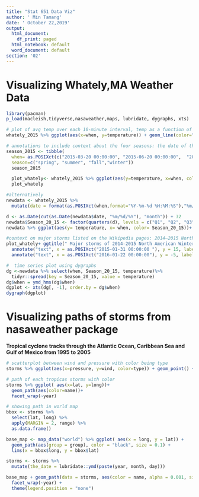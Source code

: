 ```yaml
---
title: "Stat 651 Data Viz"
author: ' Min Tamang'
date: ' October 22,2019'
output:
  html_document:
    df_print: paged
  html_notebook: default
  word_document: default
section: '02'
---
```


# Visualizing Whately,MA Weather Data

```r
library(pacman)
p_load(macleish,tidyverse,nasaweather,maps, lubridate, dygraphs, xts)
```


```r
# plot of avg temp over each 10-minute interval, temp as a function of time
whately_2015 %>% ggplot(aes(x=when, y=temperature)) + geom_line(color="#B4D91D") + geom_smooth(color="red")+xlab("Time") + ylab("Temperature(deg F)") + labs(caption = "Fig:2015 Whately Weather Data") + theme(plot.caption = element_text(hjust = 0.5, size = 10))
```


```r
# annotations to include context about the four seasons: the date of the vernal and autumnal equinoxes, and the summer and winter solstices
season_2015 <- tibble(
  when= as.POSIXct(c("2015-03-20 00:00:00", "2015-06-20 00:00:00",  "2015-09-23 00:00:00", "2015-12-22 00:00:00")),
  season=c("spring", "summer", "fall","winter"))
  season_2015

  plot_whately<- whately_2015 %>% ggplot(aes(y=temperature, x=when, color=temperature)) + geom_line() + geom_vline(data=season_2015, aes(xintercept=when)) 
  plot_whately
```

```r
#alternatively
newdata <- whately_2015 %>% 
  mutate(date = format(as.POSIXct(when,format="%Y-%m-%d %H:%M:%S"),"%m/%d/%Y"), date= as.factor(date))

d <- as.Date(cut(as.Date(newdata$date, "%m/%d/%Y"), "month")) + 32
newdata$Season_20_15 <- factor(quarters(d), levels = c("Q1", "Q2", "Q3", "Q4"), labels = c( "spring", "summer", "fall", "winter"))
newdata %>% ggplot(aes(y= temperature, x= when, color= Season_20_15))+ geom_point()
```

```r
#context on major storms listed on the Wikipedia pages: 2014–2015 North American Winter and 2015-2016 North American Winter
plot_whately+ ggtitle(" Major storms of 2014-2015 North American Winter and 2015-2016 North American Winter") +
  annotate("text", x = as.POSIXct("2015-01-31 00:00:00 "), y = 15, label = "2014-2015 Chicago")+
  annotate("text", x = as.POSIXct("2016-01-22 00:00:00"), y = -5, label = "2015-2016 Mid-Atlantic States")
```




```r
#  time series plot using dygraphs
dg <-newdata %>% select(when, Season_20_15, temperature)%>%
  tidyr::spread(key = Season_20_15, value = temperature) 
dg$when = ymd_hms(dg$when)
dgplot <- xts(dg[, -1], order.by = dg$when)
dygraph(dgplot)
```







# Visualizing paths of storms from nasaweather package
**Tropical cyclone tracks through the Atlantic Ocean, Caribbean Sea and Gulf of Mexico from 1995 to 2005**
 
```r
# scatterplot between wind and pressure with color being type
storms %>% ggplot(aes(x=pressure, y=wind, color=type)) + geom_point() + geom_smooth()
```


```r
# path of each tropicas storms with color
storms %>% ggplot( aes(x=lat, y=long))+
  geom_path(aes(color=name))+
  facet_wrap(~year) 
```



```r
# showing path in world map
bbox <- storms %>%
  select(lat, long) %>%
  apply(MARGIN = 2, range) %>%
  as.data.frame()

base_map <- map_data("world") %>% ggplot( aes(x = long, y = lat)) +
  geom_path(aes(group = group), color = "black", size = 0.1) +
  lims(x = bbox$long, y = bbox$lat)

storms <- storms %>% 
  mutate(the_date = lubridate::ymd(paste(year, month, day)))

base_map + geom_path(data = storms, aes(color = name, alpha = 0.001, size = wind),arrow = arrow(length = unit(0.01, "inches"))) +
  facet_wrap(~year) +
  theme(legend.position = "none")
```
